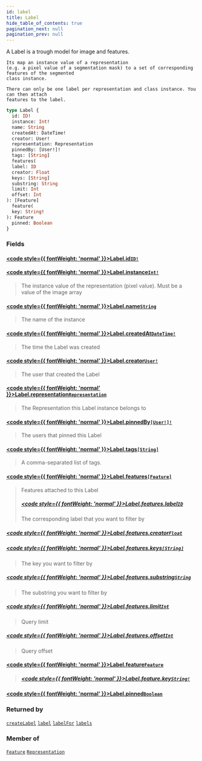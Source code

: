 ```yaml
---
id: label
title: Label
hide_table_of_contents: true
pagination_next: null
pagination_prev: null
---
```








A Label is a trough model for image and features.
    
    Its map an instance value of a representation
    (e.g. a pixel value of a segmentation mask) to a set of corresponding features of the segmented
    class instance.

    There can only be one label per representation and class instance. You can then attach
    features to the label.
    
    
    

```graphql
type Label {
  id: ID!
  instance: Int!
  name: String
  createdAt: DateTime!
  creator: User!
  representation: Representation
  pinnedBy: [User!]!
  tags: [String]
  features(
  label: ID
  creator: Float
  keys: [String]
  substring: String
  limit: Int
  offset: Int
): [Feature]
  feature(
  key: String!
): Feature
  pinned: Boolean
}
```


### Fields

#### [<code style={{ fontWeight: 'normal' }}>Label.<b>id</b></code>](#)<Bullet />[`ID!`](/docs/schemas/mikro/scalars/id) <Badge class="secondary" text="non-null"/> <Badge class="secondary" text="scalar"/>
> 
> 

#### [<code style={{ fontWeight: 'normal' }}>Label.<b>instance</b></code>](#)<Bullet />[`Int!`](/docs/schemas/mikro/scalars/int) <Badge class="secondary" text="non-null"/> <Badge class="secondary" text="scalar"/>
> The instance value of the representation (pixel value). Must be a value of the image array
> 

#### [<code style={{ fontWeight: 'normal' }}>Label.<b>name</b></code>](#)<Bullet />[`String`](/docs/schemas/mikro/scalars/string) <Badge class="secondary" text="scalar"/>
> The name of the instance
> 

#### [<code style={{ fontWeight: 'normal' }}>Label.<b>createdAt</b></code>](#)<Bullet />[`DateTime!`](/docs/schemas/mikro/scalars/date-time) <Badge class="secondary" text="non-null"/> <Badge class="secondary" text="scalar"/>
> The time the Label was created
> 

#### [<code style={{ fontWeight: 'normal' }}>Label.<b>creator</b></code>](#)<Bullet />[`User!`](/docs/schemas/mikro/objects/user) <Badge class="secondary" text="non-null"/> <Badge class="secondary" text="object"/>
> The user that created the Label
> 

#### [<code style={{ fontWeight: 'normal' }}>Label.<b>representation</b></code>](#)<Bullet />[`Representation`](/docs/schemas/mikro/objects/representation) <Badge class="secondary" text="object"/>
> The Representation this Label instance belongs to
> 

#### [<code style={{ fontWeight: 'normal' }}>Label.<b>pinnedBy</b></code>](#)<Bullet />[`[User!]!`](/docs/schemas/mikro/objects/user) <Badge class="secondary" text="non-null"/> <Badge class="secondary" text="object"/>
> The users that pinned this Label
> 

#### [<code style={{ fontWeight: 'normal' }}>Label.<b>tags</b></code>](#)<Bullet />[`[String]`](/docs/schemas/mikro/scalars/string) <Badge class="secondary" text="list"/> <Badge class="secondary" text="scalar"/>
> A comma-separated list of tags.
> 

#### [<code style={{ fontWeight: 'normal' }}>Label.<b>features</b></code>](#)<Bullet />[`[Feature]`](/docs/schemas/mikro/objects/feature) <Badge class="secondary" text="list"/> <Badge class="secondary" text="object"/>
> Features attached to this Label
> ##### [<code style={{ fontWeight: 'normal' }}>Label.features.<b>label</b></code>](#)<Bullet />[`ID`](/docs/schemas/mikro/scalars/id) <Badge class="secondary" text="scalar"/>
> The corresponding label that you want to filter by
> 

##### [<code style={{ fontWeight: 'normal' }}>Label.features.<b>creator</b></code>](#)<Bullet />[`Float`](/docs/schemas/mikro/scalars/float) <Badge class="secondary" text="scalar"/>
> 
> 

##### [<code style={{ fontWeight: 'normal' }}>Label.features.<b>keys</b></code>](#)<Bullet />[`[String]`](/docs/schemas/mikro/scalars/string) <Badge class="secondary" text="list"/> <Badge class="secondary" text="scalar"/>
> The key you want to filter by
> 

##### [<code style={{ fontWeight: 'normal' }}>Label.features.<b>substring</b></code>](#)<Bullet />[`String`](/docs/schemas/mikro/scalars/string) <Badge class="secondary" text="scalar"/>
> The substring you want to filter by
> 

##### [<code style={{ fontWeight: 'normal' }}>Label.features.<b>limit</b></code>](#)<Bullet />[`Int`](/docs/schemas/mikro/scalars/int) <Badge class="secondary" text="scalar"/>
> Query limit
> 

##### [<code style={{ fontWeight: 'normal' }}>Label.features.<b>offset</b></code>](#)<Bullet />[`Int`](/docs/schemas/mikro/scalars/int) <Badge class="secondary" text="scalar"/>
> Query offset
> 

#### [<code style={{ fontWeight: 'normal' }}>Label.<b>feature</b></code>](#)<Bullet />[`Feature`](/docs/schemas/mikro/objects/feature) <Badge class="secondary" text="object"/>
> 
> ##### [<code style={{ fontWeight: 'normal' }}>Label.feature.<b>key</b></code>](#)<Bullet />[`String!`](/docs/schemas/mikro/scalars/string) <Badge class="secondary" text="non-null"/> <Badge class="secondary" text="scalar"/>
> 
> 

#### [<code style={{ fontWeight: 'normal' }}>Label.<b>pinned</b></code>](#)<Bullet />[`Boolean`](/docs/schemas/mikro/scalars/boolean) <Badge class="secondary" text="scalar"/>
> 
> 



### Returned by

[`createLabel`](/docs/schemas/mikro/mutations/create-label)  <Badge class="secondary" text="mutation"/><Bullet />[`label`](/docs/schemas/mikro/queries/label)  <Badge class="secondary" text="query"/><Bullet />[`labelFor`](/docs/schemas/mikro/queries/label-for)  <Badge class="secondary" text="query"/><Bullet />[`labels`](/docs/schemas/mikro/queries/labels)  <Badge class="secondary" text="query"/>

### Member of

[`Feature`](/docs/schemas/mikro/objects/feature)  <Badge class="secondary" text="object"/><Bullet />[`Representation`](/docs/schemas/mikro/objects/representation)  <Badge class="secondary" text="object"/>



